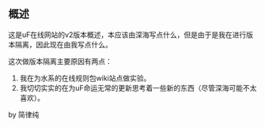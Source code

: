 ## 概述

这是uF在线网站的v2版本概述，本应该由深海写点什么，但是由于是我在进行版本隔离，因此现在由我写点什么。

这次做版本隔离主要原因有两点：
1. 我在为水系的在线规则包wiki站点做实验。
2. 我切切实实的在为uF命运无常的更新思考着一些新的东西（尽管深海可能不太喜欢）。

by 简律纯